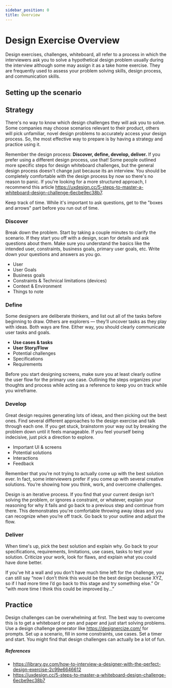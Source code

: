 ```yaml
---
sidebar_position: 0
title: Overview
---
```


# Design Exercise Overview

Design exercises, challenges, whiteboard, all refer to a process in which the interviewers ask you to solve a hypothetical design problem usually during the interview although some may assign it as a take home exercise. They are frequently used to assess your problem solving skills, design process, and communication skills.

## Setting up the scenario

## Strategy

There's no way to know which design challenges they will ask you to solve. Some companies may choose scenarios relevant to their product, others will pick unfamiliar, novel design problems to accurately access your design process. So, the most effective way to prepare is by having a strategy and practice using it.

Remember the design process: **Discover, define, develop, deliver.**
If you prefer using a different design process, use that! Some people outlined more specific steps for design whiteboard challenges, but the general design process doesn't change just because its an interview. You should be completely comfortable with the design process by now so there's no reason to panic. If you're looking for a more structured approach, I recommend this article https://uxdesign.cc/5-steps-to-master-a-whiteboard-design-challenge-6ecbe9ec38b7.

Keep track of time. While it's important to ask questions, get to the "boxes and arrows" part before you run out of time.

### Discover

Break down the problem. Start by taking a couple minutes to clarify the scenario. If they start you off with a design, scan for details and ask questions about them. Make sure you understand the basics like the intended user, constraints, business goals, primary user goals, etc. Write down your questions and answers as you go.

- User
- User Goals
- Business goals
- Constraints & Technical limitations (devices)
- Context & Environment
- Things to note

### Define

Some designers are deliberate thinkers, and list out all of the tasks before beginning to draw. Others are explorers — they’ll uncover tasks as they play with ideas. Both ways are fine. Either way, you should clearly communicate user tasks and goals.

- **Use cases & tasks**
- **User Story/Flow**
- Potential challenges
- Specifications
- Requirements

Before you start designing screens, make sure you at least clearly outline the user flow for the primary use case. Outlining the steps organizes your thoughts and process while acting as a reference to keep you on track while you wireframe.

### Develop

Great design requires generating lots of ideas, and then picking out the best ones. Find several different approaches to the design exercise and talk through each one. If you get stuck, brainstorm your way out by breaking the problem down until it feels manageable. If you feel yourself being indecisive, just pick a direction to explore.

- Important UI & screens
- Potential solutions
- Interactions
- Feedback

Remember that you’re not trying to actually come up with the best solution ever. In fact, some interviewers prefer if you come up with several creative solutions. You’re showing how you think, work, and overcome challenges.

Design is an iterative process. If you find that your current design isn’t solving the problem, or ignores a constraint, or whatever, explain your reasoning for why it fails and go back to a previous step and continue from there. This demonstrates you're comfortable throwing away ideas and you can recognize when you’re off track. Go back to your outline and adjust the flow.

### Deliver

When time's up, pick the best solution and explain why. Go back to your specifications, requirements, limitations, use cases, tasks to test your solution. Criticize your work, look for flaws, and explain what you could have done better.

If you’ve hit a wall and you don’t have much time left for the challenge, you can still say “now I don’t think this would be the best design because XYZ, so if I had more time I’d go back to this stage and try something else.” Or “with more time I think this could be improved by…”

## Practice

Design challenges can be overwhelming at first. The best way to overcome this is to get a whiteboard or pen and paper and just start solving problems. Use a design challenge generator like https://designercize.com/ for prompts. Set up a scenario, fill in some constraints, use cases. Set a timer and start. You might find that design challenges can actually be a lot of fun.

##### References

- https://library.gv.com/how-to-interview-a-designer-with-the-perfect-design-exercise-2c99e6646612
- https://uxdesign.cc/5-steps-to-master-a-whiteboard-design-challenge-6ecbe9ec38b7
